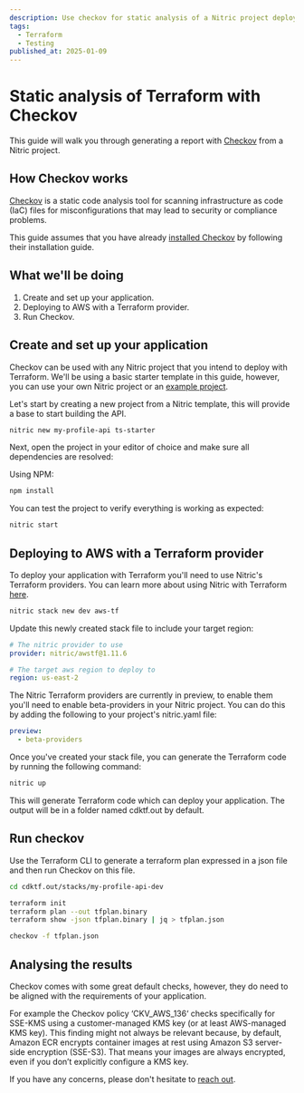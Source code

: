 ```yaml
---
description: Use checkov for static analysis of a Nitric project deployed with Terraform
tags:
  - Terraform
  - Testing
published_at: 2025-01-09
---
```


# Static analysis of Terraform with Checkov

This guide will walk you through generating a report with [Checkov](https://www.checkov.io/) from a Nitric project.

## How Checkov works

[Checkov](https://www.checkov.io/) is a static code analysis tool for scanning infrastructure as code (IaC) files for misconfigurations that may lead to security or compliance problems.

This guide assumes that you have already [installed Checkov](https://www.checkov.io/1.Welcome/Quick%20Start.html#install-checkov-from-pypi) by following their installation guide.

## What we'll be doing

1. Create and set up your application.
2. Deploying to AWS with a Terraform provider.
3. Run Checkov.

## Create and set up your application

Checkov can be used with any Nitric project that you intend to deploy with Terraform. We'll be using a basic starter template in this guide, however, you can use your own Nitric project or an [example project](https://github.com/nitrictech/examples).

Let's start by creating a new project from a Nitric template, this will provide a base to start building the API.

```bash
nitric new my-profile-api ts-starter
```

Next, open the project in your editor of choice and make sure all dependencies are resolved:

Using NPM:

```bash
npm install
```

You can test the project to verify everything is working as expected:

```bash
nitric start
```

## Deploying to AWS with a Terraform provider

To deploy your application with Terraform you'll need to use Nitric's Terraform providers. You can learn more about using Nitric with Terraform [here](/providers/terraform).

```bash
nitric stack new dev aws-tf
```

Update this newly created stack file to include your target region:

```yaml title:nitric.dev.yaml
# The nitric provider to use
provider: nitric/awstf@1.11.6

# The target aws region to deploy to
region: us-east-2
```

The Nitric Terraform providers are currently in preview, to enable them you'll need to enable beta-providers in your Nitric project. You can do this by adding the following to your project's nitric.yaml file:

```yaml title:nitric.yaml
preview:
  - beta-providers
```

Once you've created your stack file, you can generate the Terraform code by running the following command:

```bash
nitric up
```

This will generate Terraform code which can deploy your application. The output will be in a folder named cdktf.out by default.

## Run checkov

Use the Terraform CLI to generate a terraform plan expressed in a json file and then run Checkov on this file.

```bash
cd cdktf.out/stacks/my-profile-api-dev

terraform init
terraform plan --out tfplan.binary
terraform show -json tfplan.binary | jq > tfplan.json

checkov -f tfplan.json
```

## Analysing the results

Checkov comes with some great default checks, however, they do need to be aligned with the requirements of your application.

For example the Checkov policy ‘CKV_AWS_136‘ checks specifically for SSE-KMS using a customer-managed KMS key (or at least AWS-managed KMS key). This finding might not always be relevant because, by default, Amazon ECR encrypts container images at rest using Amazon S3 server-side encryption (SSE-S3). That means your images are always encrypted, even if you don’t explicitly configure a KMS key.

If you have any concerns, please don't hesitate to [reach out](https://nitric.io/chat).
